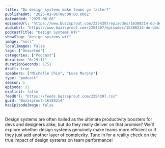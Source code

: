 ```yaml
---
title: "Do design systems make teams go faster?"
publishedAt: "2025-01-06T08:00:00.000Z"
dateAdded: "2025-06-08"
episodeUrl: "https://www.buzzsprout.com/2254397/episodes/16388214-do-design-systems-make-teams-go-faster.mp3"
audioUrl: "https://www.buzzsprout.com/2254397/episodes/16388214-do-design-systems-make-teams-go-faster.mp3"
podcastTitle: "Design Systems WTF"
showSlug: "design-systems-wtf"
image: "null"
localImages: false
tags: ["Unsorted"]
categories: ["Podcast"]
duration: "0:29:11"
durationSeconds: 1751
draft: true
speakers: ["Michelle Chin", "Luke Murphy"]
type: "podcast"
season: 1
episode: 31
explicit: false
feedUrl: "https://feeds.buzzsprout.com/2254397.rss"
guid: "Buzzsprout-16388214"
hasEpisodeImage: false
---
```

Design systems are often hailed as the ultimate productivity boosters for devs and designers alike, but do they really deliver on that promise? We’ll explore whether design systems genuinely make teams more efficient or if they just add another layer of complexity. Tune in for a reality check on the true impact of design systems on team performance!
